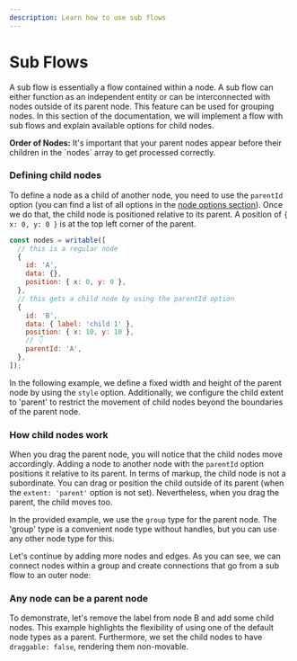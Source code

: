 ```yaml
---
description: Learn how to use sub flows
---
```


# Sub Flows

A sub flow is essentially a flow contained within a node. A sub flow can either function as an independent entity or can be interconnected with nodes outside of its parent node. This feature can be used for grouping nodes. In this section of the documentation, we will implement a flow with sub flows and explain available options for child nodes.


<Callout type="warning">
  <strong>Order of Nodes:</strong>
  It's important that your parent nodes appear before their children in the
  `nodes` array to get processed correctly.
</Callout>

### Defining child nodes

To define a node as a child of another node, you need to use the `parentId` option (you can find a list of all options in the [node options section](/api-reference/types/node)). Once we do that, the child node is positioned relative to its parent. A position of `{ x: 0, y: 0 }` is at the top left corner of the parent.

```js
const nodes = writable([
  // this is a regular node
  {
    id: 'A',
    data: {},
    position: { x: 0, y: 0 },
  },
  // this gets a child node by using the parentId option
  {
    id: 'B',
    data: { label: 'child 1' },
    position: { x: 10, y: 10 },
    // 👇
    parentId: 'A',
  },
]);
```

In the following example, we define a fixed width and height of the parent node by using the `style` option. Additionally, we configure the child extent to 'parent' to restrict the movement of child nodes beyond the boundaries of the parent node.

<RemoteCodeViewer
  route="guides/subflows/a"
  framework="svelte"
  editorHeight={500}
/>
### How child nodes work

When you drag the parent node, you will notice that the child nodes move accordingly. Adding a node to another node with the `parentId` option positions it relative to its parent. In terms of markup, the child node is not a subordinate. You can drag or position the child outside of its parent (when the `extent: 'parent'` option is not set). Nevertheless, when you drag the parent, the child moves too.

In the provided example, we use the `group` type for the parent node. The 'group' type is a convenient node type without handles, but you can use any other node type for this.

Let's continue by adding more nodes and edges. As you can see, we can connect nodes within a group and create connections that go from a sub flow to an outer node:

<RemoteCodeViewer
  route="guides/subflows/b"
  framework="svelte"
  editorHeight={500}
/>
### Any node can be a parent node

To demonstrate, let's remove the label from node B and add some child nodes. This example highlights the flexibility of using one of the default node types as a parent. Furthermore, we set the child nodes to have `draggable: false`, rendering them non-movable.

<RemoteCodeViewer
  route="guides/subflows/c"
  framework="svelte"
  editorHeight={500}
/>
